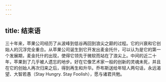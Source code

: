 ```yaml
---
---
---
```

title: 结束语
---




三十年来，苹果公司经历了从波峰到低谷再回到浪尖之巅的过程。它的兴衰和它创始人的沉浮完全重合。从苹果公司诞生到它开发出麦金托什，可以认为是它的第一个发展期，麦金托什的出现，使得它领先于微软而站在了浪尖上。中间的近二十年，苹果到了几乎被人遗忘的地步。好在它像艺术家一般的创新的灵魂未死，并且在它的创始人再次归来之后，得到再生和升华。乔布斯送给年轻人两句话，永远渴望、大智若愚（Stay Hungry. Stay Foolish），愿与诸君共勉。